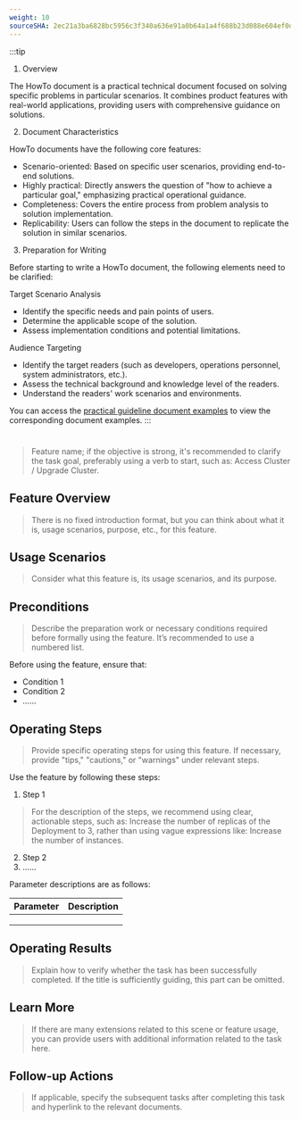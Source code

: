 ```yaml
---
weight: 10
sourceSHA: 2ec21a3ba6828bc5956c3f340a636e91a0b64a1a4f688b23d088e604ef0dfc32
---
```


:::tip
1. Overview

The HowTo document is a practical technical document focused on solving specific problems in particular scenarios. It combines product features with real-world applications, providing users with comprehensive guidance on solutions.

2. Document Characteristics

HowTo documents have the following core features:

- Scenario-oriented: Based on specific user scenarios, providing end-to-end solutions.
- Highly practical: Directly answers the question of "how to achieve a particular goal," emphasizing practical operational guidance.
- Completeness: Covers the entire process from problem analysis to solution implementation.
- Replicability: Users can follow the steps in the document to replicate the solution in similar scenarios.

3. Preparation for Writing

Before starting to write a HowTo document, the following elements need to be clarified:

Target Scenario Analysis

- Identify the specific needs and pain points of users.
- Determine the applicable scope of the solution.
- Assess implementation conditions and potential limitations.

Audience Targeting

- Identify the target readers (such as developers, operations personnel, system administrators, etc.).
- Assess the technical background and knowledge level of the readers.
- Understand the readers' work scenarios and environments.

You can access the [practical guideline document examples](https://product-doc-guide.alauda.cn/template/howto/example.html) to view the corresponding document examples.
:::

# <HowTo Title: Starting with a General Verb>

> Feature name; if the objective is strong, it's recommended to clarify the task goal, preferably using a verb to start, such as: Access Cluster / Upgrade Cluster.

## Feature Overview

> There is no fixed introduction format, but you can think about what it is, usage scenarios, purpose, etc., for this feature.

## Usage Scenarios

> Consider what this feature is, its usage scenarios, and its purpose.

## Preconditions

> Describe the preparation work or necessary conditions required before formally using the feature. It’s recommended to use a numbered list.

Before using the feature, ensure that:

- Condition 1
- Condition 2
- ......

## Operating Steps

> Provide specific operating steps for using this feature. If necessary, provide "tips," "cautions," or "warnings" under relevant steps.

Use the feature by following these steps:

1. Step 1

> For the description of the steps, we recommend using clear, actionable steps, such as: Increase the number of replicas of the Deployment to 3, rather than using vague expressions like: Increase the number of instances.

2. Step 2
3. ......

Parameter descriptions are as follows:

| **Parameter** | **Description** |
| ------ | ------ |
|        |        |
|        |        |
|        |        |

## Operating Results

> Explain how to verify whether the task has been successfully completed. If the title is sufficiently guiding, this part can be omitted.

## Learn More

> If there are many extensions related to this scene or feature usage, you can provide users with additional information related to the task here.

## Follow-up Actions

> If applicable, specify the subsequent tasks after completing this task and hyperlink to the relevant documents.
